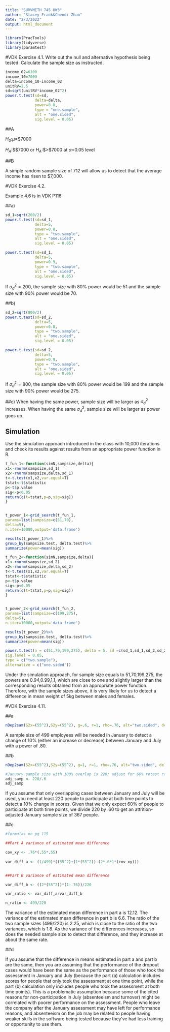 ---
title: "SURVMETH 745 HW3"
author: "Stacey Frank&Chendi Zhao"
date: "2/3/2022"
output: html_document
---

```{r setup, include=FALSE}
library(PracTools)
library(tidyverse)
library(paramtest)
```
#VDK Exercise 4.1.
Write out the null and alternative hypothesis being tested.
Calculate the sample size as instructed.
```{r}
income_02=6100
income_10=7000
delta=income_10-income_02
unitRV=2.5
sd=sqrt(unitRV*income_02^2)
power.t.test(sd=sd,
             delta=delta,
             power=0.8,
             type = "one.sample",
             alt = "one.sided",
             sig.level = 0.05)
```

##A

$H_0$:$\mu=$$7000

$H_A$:$\mu \neq$7000 or $H_A$:$\mu >$7000
at $\alpha$=0.05 level

##B

A simple random sample size of 712 will allow us to detect that the average income has risen to $7,000.

#VDK Exercise 4.2. 

Example 4.6 is in VDK P116

##a)
```{r}
sd_1=sqrt(200/2)
power.t.test(sd=sd_1,
             delta=5,
             power=0.8,
             type = "two.sample",
             alt = "one.sided",
             sig.level = 0.05)

power.t.test(sd=sd_1,
             delta=5,
             power=0.9,
             type = "two.sample",
             alt = "one.sided",
             sig.level = 0.05)
```
If $\sigma^2_d=200$, the sample size with 80% power would be 51 and the sample size with 90% power would be 70.

##b)
```{r}
sd_2=sqrt(800/2)
power.t.test(sd=sd_2,
             delta=5,
             power=0.8,
             type = "two.sample",
             alt = "one.sided",
             sig.level = 0.05)

power.t.test(sd=sd_2,
             delta=5,
             power=0.9,
             type = "two.sample",
             alt = "one.sided",
             sig.level = 0.05)
```
If $\sigma^2_d=800$, the sample size with 80% power would be 199 and the sample size with 90% power would be 275.

##c)
When having the same power, sample size will be larger as $\sigma^2_d$ increases.
When having the same $\sigma^2_d$, sample size will be larger as power goes up.

## Simulation
Use the simulation approach introduced in the class with 10,000 iterations and check its results against results from an appropriate power function in R.
```{r}
t_fun_1<-function(simN,sampsize,delta){
x1<-rnorm(sampsize,sd_1)
x2<-rnorm(sampsize,delta,sd_1)
t<-t.test(x1,x2,var.equal=T)
tstat<-t$statistic
p<-t$p.value
sig<-p<0.05
return(c(t=tstat,p=p,sig=sig))
}


t_power_1<-grid_search(t_fun_1,
params=list(sampsize=c(51,70),
delta=5),
n.iter=10000,output='data.frame')

results(t_power_1)%>%
group_by(sampsize.test, delta.test)%>%
summarize(power=mean(sig))
```

```{r}
t_fun_2<-function(simN,sampsize,delta){
x1<-rnorm(sampsize,sd_2)
x2<-rnorm(sampsize,delta,sd_2)
t<-t.test(x1,x2,var.equal=T)
tstat<-t$statistic
p<-t$p.value
sig<-p<0.05
return(c(t=tstat,p=p,sig=sig))
}


t_power_2<-grid_search(t_fun_2,
params=list(sampsize=c(199,275),
delta=5),
n.iter=10000,output='data.frame')

results(t_power_2)%>%
group_by(sampsize.test, delta.test)%>%
summarize(power=mean(sig))

power.t.test(n = c(51,70,199,275), delta = 5, sd =c(sd_1,sd_1,sd_2,sd_2),
sig.level = 0.05,
type = c("two.sample"),
alternative = c("one.sided"))
```
Under the simulation approach, for sample size equals to 51,70,199,275, the powers are 0.94,0.99,1,1, which are close to one and slightly larger than the corresponding results obtained from an appropriate power function. Therefore, with the sample sizes above, it is very likely for us to detect a difference in mean weight of 5kg between males and females.

#VDK Exercise 4.11.

##a
```{r}

nDep2sam(S2x=(55^2),S2y=(55^2), g=.6, r=1, rho=.76, alt="two.sided", del= 7.2, sig.level=.05, pow=.80)

```
A sample size of 499 employees will be needed in January to detect a change of 10% (either an increase or decrease) between January and July with a power of .80. 

##b
```{r}

nDep2sam(S2x=(55^2),S2y=(55^2), g=1, r=1, rho=.76, alt="two.sided", del= 7.2, sig.level=.05, pow=.80)

#January sample size with 100% overlap is 220; adjust for 60% retest rate
adj_samp <- 220/.6
adj_samp

```
If you assume that only overlapping cases between January and July will be used, you need at least 220 people to participate at both time points to detect a 10% change in scores. Given that we only expect 60% of people to participate at both time points, we divide 220 by .60 to get an attrition-adjusted January sample size of 367 people. 

##c
```{r}
#formulas on pg 119

##Part A variance of estimated mean difference

cov_xy <- .76*(.55*.55)
  
var_diff_a <- (1/499)*((55^2)+(1*(55^2))-(2*.6*1*(cov_xy)))


##Part B variance of estimated mean difference

var_diff_b <- ((2*(55^2))*(1-.76))/220

var_ratio <- var_diff_a/var_diff_b

n_ratio <- 499/220

```
The variance of the estimated mean difference in part a is 12.12. The variance of the estimated mean difference in part b is 6.6. The ratio of the two sample sizes (499/220) is 2.25, which is close to the ratio of the two variances, which is 1.8. As the variance of the differences increases, so does the needed sample size to detect that difference, and they increase at about the same rate. 

##d

If you assume that the difference in means estimated in part a and part b are the same, then you are assuming that the performance of the dropout cases would have been the same as the performance of those who took the assessment in January and July (because the part (a) calculation includes scores for people that only took the assessment at one time point, while the part (b) calculation only includes people who took the assessment at both time points). This is a problematic assumption because some of the cited reasons for non-participation in July (absenteeism and turnover) might be correlated with poorer performance on the assessment. People who leave the company after the January assessment may have left for performance reasons, and absenteeism on the job may be related to people having weaker skills in the software being tested because they've had less training or opportunity to use them. 